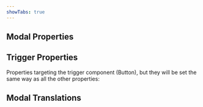 ```yaml
---
showTabs: true
---
```



## Modal Properties

<ModalPropTable />

## Trigger Properties

Properties targeting the trigger component (Button), but they will be set the same way as all the other properties:

<ModalExampleTriggerProps />

## Modal Translations

<TranslationsTable localeKey="Modal" />
